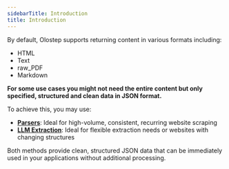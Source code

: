 ```yaml
---
sidebarTitle: Introduction
title: Introduction
---
```


By default, Olostep supports returning content in various formats including:
- HTML
- Text
- raw_PDF
- Markdown

**For some use cases you might not need the entire content but only specified, structured and clean data in JSON format.**

To achieve this, you may use: 

- **[Parsers](./parsers)**: Ideal for high-volume, consistent, recurring website scraping
- **[LLM Extraction](./llm-extraction)**: Ideal for flexible extraction needs or websites with changing structures

Both methods provide clean, structured JSON data that can be immediately used in your applications without additional processing.
